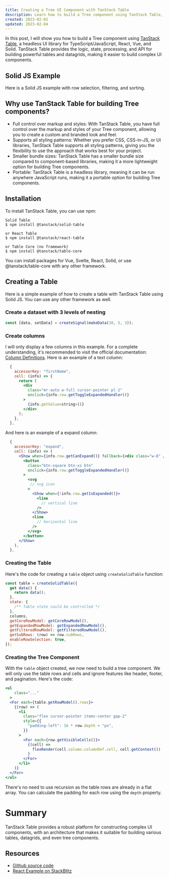 ```yaml
---
title: Creating a Tree UI Component with TanStack Table
description: Learn how to build a Tree component using TanStack Table, a headless UI library for TypeScript/JavaScript, React, Vue, and Solid.
created: 2023-02-02
updated: 2023-02-04
---
```



In this post, I will show you how to build a Tree component using [TanStack Table](https://tanstack.com/table/v8), a headless UI library for TypeScript/JavaScript, React, Vue, and Solid. TanStack Table provides the logic, state, processing, and API for building powerful tables and datagrids, making it easier to build complex UI components.
## Solid JS Example

Here is a Solid JS example with row selection, filtering, and sorting.

<SolidTree client:load />

## Why use TanStack Table for building Tree components?

- Full control over markup and styles: With TanStack Table, you have full control over the markup and styles of your Tree component, allowing you to create a custom and branded look and feel.
- Supports all styling patterns: Whether you prefer CSS, CSS-in-JS, or UI libraries, TanStack Table supports all styling patterns, giving you the flexibility to use the approach that works best for your project.
- Smaller bundle sizes: TanStack Table has a smaller bundle size compared to component-based libraries, making it a more lightweight option for building Tree components.
- Portable: TanStack Table is a headless library, meaning it can be run anywhere JavaScript runs, making it a portable option for building Tree components.

## Installation
To install TanStack Table, you can use npm:
```
Solid Table
$ npm install @tanstack/solid-table

or React Table
$ npm install @tanstack/react-table

or Table Core (no framework)
$ npm install @tanstack/table-core

```

You can install packages for Vue, Svelte, React, Solid, or use @tanstack/table-core with any other framework.

## Creating a Table

Here is a simple example of how to create a table with TanStack Table using Solid JS. You can use any other framework as well.

### Create a dataset with 3 levels of nesting

```ts
const [data, setData] = createSignal(makeData(10, 5, 3));
```

### Create columns

I will only display a few columns in this example. For a complete understanding, it's recommended to visit the official documentation: [Column Definitions](https://tanstack.com/table/v8/docs/guide/column-defs). 
Here is an example of a text column:

```jsx
  {
    accessorKey: "firstName",
    cell: (info) => {
      return (
        <div
          class="mr-auto w-full cursor-pointer pl-2"
          onclick={info.row.getToggleExpandedHandler()}
        >
          {info.getValue<string>()}
        </div>
      );
    },
  },
```
And here is an example of a expand column:
```jsx
  {
    accessorKey: "expand",
    cell: (info) => (
      <Show when={info.row.getCanExpand()} fallback={<div class="w-8" />}>
        <button
          class="btn-square btn-xs btn"
          onclick={info.row.getToggleExpandedHandler()}
        >
          <svg
           // svg icon
          >
            <Show when={!info.row.getIsExpanded()}>
              <line
                // vertical line
              />
            </Show>
            <line
              // horizontal line
            />
          </svg>
        </button>
      </Show>
    ),
  },
```
### Creating the Table
Here's the code for creating a `table` object using `createSolidTable` function:
```js
const table = createSolidTable({
  get data() {
    return data();
  },
  state: {
    /** Table state could be controlled */
  },    
  columns,
  getCoreRowModel: getCoreRowModel(),
  getExpandedRowModel: getExpandedRowModel(),
  getFilteredRowModel: getFilteredRowModel(),
  getSubRows: (row) => row.subRows,
  enableRowSelection: true,
});
```

### Creating the Tree Component
With the `table` object created, we now need to build a tree component. We will only use the table rows and cells and ignore features like header, footer, and pagination. Here's the code:
```jsx
<ul
    class="..."
  >
  <For each={table.getRowModel().rows}>
    {(row) => (
      <li
        class="flex cursor-pointer items-center gap-2"
        style={{
          "padding-left": 16 * row.depth + "px",
        }}
      >
        <For each={row.getVisibleCells()}>
          {(cell) =>
            flexRender(cell.column.columnDef.cell, cell.getContext())
          }
        </For>
      </li>
    )}
  </For>
</ul>
```
There's no need to use recursion as the table rows are already in a flat array. You can calculate the padding for each row using the `depth` property.
# Summary
TanStack Table provides a robust platform for constructing complex UI components, with an architecture that makes it suitable for building various tables, datagrids, and even tree components.
## Resources

- [Github source code](https://github.com/kirrosh/.me.astro/tree/master/src/features/tree)
- [React Example on StackBlitz](https://stackblitz.com/edit/vitejs-vite-c3hd27?file=src/App.tsx)